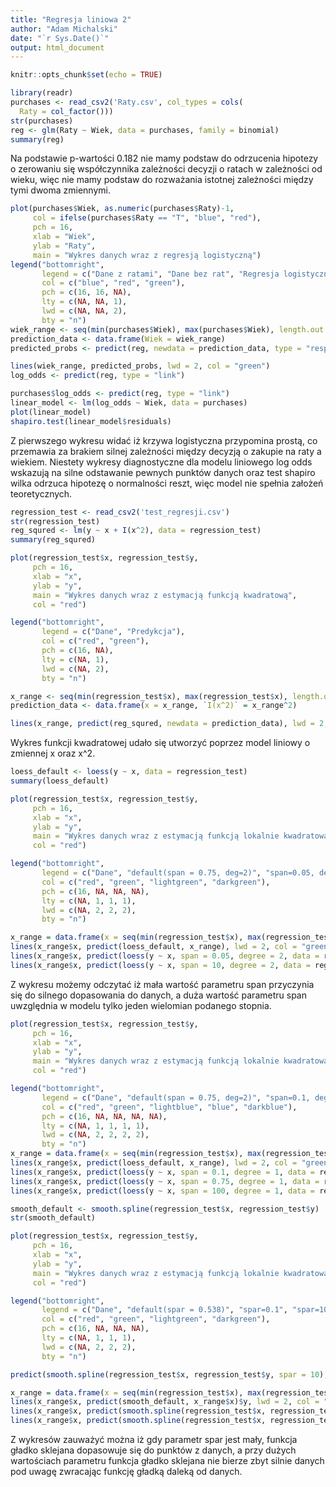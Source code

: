 ---
title: "Regresja liniowa 2"
author: "Adam Michalski"
date: "`r Sys.Date()`"
output: html_document
---

```{r setup, include=FALSE}
knitr::opts_chunk$set(echo = TRUE)
```

```{r, raty, warning = FALSE}
library(readr)
purchases <- read_csv2('Raty.csv', col_types = cols(
  Raty = col_factor()))
str(purchases)
reg <- glm(Raty ~ Wiek, data = purchases, family = binomial)
summary(reg)
```
Na podstawie p-wartości 0.182 nie mamy podstaw do odrzucenia hipotezy o zerowaniu się współczynnika zależności decyzji o ratach w zależności od wieku, więc nie mamy podstaw do rozważania istotnej zależności między tymi dwoma zmiennymi.

```{r, raty_wykres}
plot(purchases$Wiek, as.numeric(purchases$Raty)-1,
     col = ifelse(purchases$Raty == "T", "blue", "red"),
     pch = 16,
     xlab = "Wiek",
     ylab = "Raty",
     main = "Wykres danych wraz z regresją logistyczną")
legend("bottomright", 
       legend = c("Dane z ratami", "Dane bez rat", "Regresja logistyczna"),
       col = c("blue", "red", "green"),
       pch = c(16, 16, NA),
       lty = c(NA, NA, 1), 
       lwd = c(NA, NA, 2), 
       bty = "n")
wiek_range <- seq(min(purchases$Wiek), max(purchases$Wiek), length.out = 300)
prediction_data <- data.frame(Wiek = wiek_range)
predicted_probs <- predict(reg, newdata = prediction_data, type = "response")

lines(wiek_range, predicted_probs, lwd = 2, col = "green")
log_odds <- predict(reg, type = "link")

purchases$log_odds <- predict(reg, type = "link")
linear_model <- lm(log_odds ~ Wiek, data = purchases)
plot(linear_model)
shapiro.test(linear_model$residuals)
```
Z pierwszego wykresu widać iż krzywa logistyczna przypomina prostą, co przemawia za brakiem silnej zależności między decyzją o zakupie na raty a wiekiem. Niestety wykresy diagnostyczne dla modelu liniowego log odds wskazują na silne odstawanie pewnych punktów danych oraz test shapiro wilka odrzuca hipotezę o normalności reszt, więc model nie spełnia założeń teoretycznych.

```{r, przybliżenie trójmianem kwadratowym}
regression_test <- read_csv2('test_regresji.csv')
str(regression_test)
reg_squred <- lm(y ~ x + I(x^2), data = regression_test)
summary(reg_squred)
```

```{r, funkcja kwadratowa}
plot(regression_test$x, regression_test$y,
     pch = 16,
     xlab = "x",
     ylab = "y",
     main = "Wykres danych wraz z estymacją funkcją kwadratową",
     col = "red")

legend("bottomright", 
       legend = c("Dane", "Predykcja"),
       col = c("red", "green"),
       pch = c(16, NA),
       lty = c(NA, 1), 
       lwd = c(NA, 2), 
       bty = "n")

x_range <- seq(min(regression_test$x), max(regression_test$x), length.out = 300)
prediction_data <- data.frame(x = x_range, `I(x^2)` = x_range^2)

lines(x_range, predict(reg_squred, newdata = prediction_data), lwd = 2, col = "green")
```
Wykres funkcji kwadratowej udało się utworzyć poprzez model liniowy o zmiennej x oraz x^2.

```{r, wykresy loess deg2}
loess_default <- loess(y ~ x, data = regression_test)
summary(loess_default)

plot(regression_test$x, regression_test$y,
     pch = 16,
     xlab = "x",
     ylab = "y",
     main = "Wykres danych wraz z estymacją funkcją lokalnie kwadratową",
     col = "red")

legend("bottomright", 
       legend = c("Dane", "default(span = 0.75, deg=2)", "span=0.05, deg=2", "span=10, deg=2"),
       col = c("red", "green", "lightgreen", "darkgreen"),
       pch = c(16, NA, NA, NA),
       lty = c(NA, 1, 1, 1), 
       lwd = c(NA, 2, 2, 2), 
       bty = "n")

x_range = data.frame(x = seq(min(regression_test$x), max(regression_test$x), length = 300))
lines(x_range$x, predict(loess_default, x_range), lwd = 2, col = "green")
lines(x_range$x, predict(loess(y ~ x, span = 0.05, degree = 2, data = regression_test), x_range), lwd = 2, col = "lightgreen")
lines(x_range$x, predict(loess(y ~ x, span = 10, degree = 2, data = regression_test), x_range), lwd = 2, col = "darkgreen")
```
Z wykresu możemy odczytać iż mała wartość parametru span przyczynia się do silnego dopasowania do danych, a duża wartość parametru span uwzględnia w modelu tylko jeden wielomian podanego stopnia.

```{r, wykresy loess deg1}
plot(regression_test$x, regression_test$y,
     pch = 16,
     xlab = "x",
     ylab = "y",
     main = "Wykres danych wraz z estymacją funkcją lokalnie kwadratową",
     col = "red")

legend("bottomright", 
       legend = c("Dane", "default(span = 0.75, deg=2)", "span=0.1, deg=1", "span=0.75, deg=1", "span=10, deg =1"),
       col = c("red", "green", "lightblue", "blue", "darkblue"),
       pch = c(16, NA, NA, NA, NA),
       lty = c(NA, 1, 1, 1, 1), 
       lwd = c(NA, 2, 2, 2, 2), 
       bty = "n")
x_range = data.frame(x = seq(min(regression_test$x), max(regression_test$x), length = 300))
lines(x_range$x, predict(loess_default, x_range), lwd = 2, col = "green")
lines(x_range$x, predict(loess(y ~ x, span = 0.1, degree = 1, data = regression_test), x_range), lwd = 2, col = "lightblue")
lines(x_range$x, predict(loess(y ~ x, span = 0.75, degree = 1, data = regression_test), x_range), lwd = 2, col = "blue")
lines(x_range$x, predict(loess(y ~ x, span = 100, degree = 1, data = regression_test), x_range), lwd = 2, col = "darkblue")
```

```{r, wykresy gladko skejane}
smooth_default <- smooth.spline(regression_test$x, regression_test$y)
str(smooth_default)

plot(regression_test$x, regression_test$y,
     pch = 16,
     xlab = "x",
     ylab = "y",
     main = "Wykres danych wraz z estymacją funkcją lokalnie kwadratową",
     col = "red")

legend("bottomright", 
       legend = c("Dane", "default(spar = 0.538)", "spar=0.1", "spar=10"),
       col = c("red", "green", "lightgreen", "darkgreen"),
       pch = c(16, NA, NA, NA),
       lty = c(NA, 1, 1, 1), 
       lwd = c(NA, 2, 2, 2), 
       bty = "n")

predict(smooth.spline(regression_test$x, regression_test$y, spar = 10), x_range)$y

x_range = data.frame(x = seq(min(regression_test$x), max(regression_test$x), length = 300))
lines(x_range$x, predict(smooth_default, x_range$x)$y, lwd = 2, col = "green")
lines(x_range$x, predict(smooth.spline(regression_test$x, regression_test$y, spar = 0.01), x_range$x)$y, lwd = 2, col = "lightgreen")
lines(x_range$x, predict(smooth.spline(regression_test$x, regression_test$y, spar = 10), x_range$x)$y, lwd = 2, col = "darkgreen")
```
Z wykresów zauważyć można iż gdy parametr spar jest mały, funkcja gładko sklejana dopasowuje się do punktów z danych, a przy dużych wartościach parametru funkcja gładko sklejana nie bierze zbyt silnie danych pod uwagę zwracając funkcję gładką daleką od danych.







